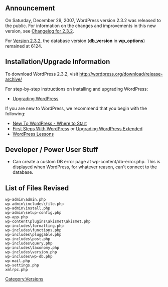 {{Languages|
{{en|Version 2.3.2}}
{{ja|Version 2.3.2}}
}}

== Announcement ==
On Saturday, December 29, 2007, WordPress version 2.3.2 was released to the public. For information on the changes and improvements in this new version, see [[Changelog/2.3.2|Changelog for 2.3.2]].  

For [[Version_2.3.2|Version 2.3.2]], the database version ('''db_version''' in '''wp_options''') remained at 6124.

==Installation/Upgrade Information==
To download WordPress 2.3.2, visit http://wordpress.org/download/release-archive/

For step-by-step instructions on installing and upgrading WordPress:

* [[Upgrading WordPress]]

If you are new to WordPress, we recommend that you begin with the following:
* [[New To WordPress - Where to Start]]
* [[First Steps With WordPress]] or [[Upgrading WordPress Extended]]
* [[WordPress Lessons]]
<!--
== New User Features ==
* Tagging support for Windows Live Writer
* Faster taxonomy database queries, especially tag intersection queries
-->
== Developer / Power User Stuff ==
* Can create a custom DB error page at wp-content/db-error.php.  This is displayed when WordPress, for whatever reason, can't connect to the database.

==List of Files Revised==
<pre>
wp-admin\admin.php
wp-admin\includes\file.php
wp-admin\install.php
wp-admin\setup-config.php
wp-app.php
wp-content\plugins\akismet\akismet.php
wp-includes\formatting.php
wp-includes\functions.php
wp-includes\pluggable.php
wp-includes\post.php
wp-includes\query.php
wp-includes\taxonomy.php
wp-includes\version.php
wp-includes\wp-db.php
wp-mail.php
wp-settings.php
xmlrpc.php
</pre>

{{Versions}}

[[Category:Versions]]